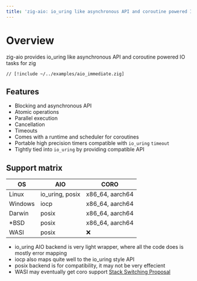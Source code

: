 ```yaml
---
title: 'zig-aio: io_uring like asynchronous API and coroutine powered IO tasks for zig'
---
```


# Overview

zig-aio provides io_uring like asynchronous API and coroutine powered IO tasks for zig

```zig
// [!include ~/../examples/aio_immediate.zig]
```

## Features

- Blocking and asynchronous API
- Atomic operations
- Parallel execution
- Cancellation
- Timeouts
- Comes with a runtime and scheduler for coroutines
- Portable high precision timers compatible with `io_uring` `timeout`
- Tightly tied into `io_uring` by providing compatible API

## Support matrix

| OS      | AIO             | CORO            |
|---------|-----------------|-----------------|
| Linux   | io_uring, posix | x86_64, aarch64 |
| Windows | iocp            | x86_64, aarch64 |
| Darwin  | posix           | x86_64, aarch64 |
| *BSD    | posix           | x86_64, aarch64 |
| WASI    | posix           | ❌              |

* io_uring AIO backend is very light wrapper, where all the code does is mostly error mapping
* iocp also maps quite well to the io_uring style API
* posix backend is for compatibility, it may not be very effecient
* WASI may eventually get coro support [Stack Switching Proposal](https://github.com/WebAssembly/stack-switching/blob/main/proposals/continuations/Explainer.md)
